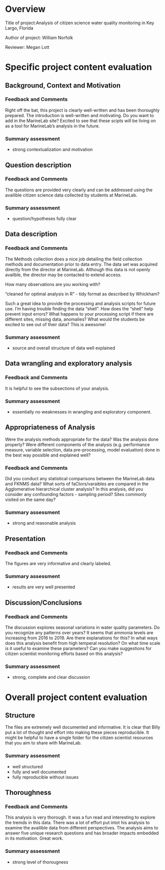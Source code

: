 # Overview

Title of project:Analysis of citizen science water quality monitoring in Key Largo, Florida

Author of project: William Norfolk

Reviewer: Megan Lott


# Specific project content evaluation

## Background, Context and Motivation


### Feedback and Comments

Right off the bat, this project is clearly well-written and has been thoroughly prepared. The introduction is well-written and motivating. Do you want to add in the MarineLab site? Excited to see that these scipts will be living on as a tool for MarineLab's analysis in the future. 

### Summary assessment

* strong contextualization and motivation


## Question description

### Feedback and Comments

The questions are provided very clearly and can be addressed using the availible citizen science data collected by students at MarineLab. 

### Summary assessment

* question/hypotheses fully clear


## Data description

### Feedback and Comments

The Methods collection does a nice job detailing the field collection methods and documentation prior to data entry. The data set was acquired directly from the director at MarineLab. Although this data is not openly availble, the director may be contacted to extend access. 

How many observations are you working with?

"cleaned for optimal analysis in R" - tidy format as described by Whickham? 

Such a great idea to provide the processing and analysis scripts for future use. I'm having trouble finding the data "shell". How does the "shell" help prevent input errors? What happens to your processing script if there are different sites, missing data, anomalies? What would the students be excited to see out of their data? This is awesome!

### Summary assessment

* source and overall structure of data well explained


## Data wrangling and exploratory analysis

### Feedback and Comments

It is helpful to see the subsections of your analysis. 

### Summary assessment

* essentially no weaknesses in wrangling and exploratory component. 


## Appropriateness of Analysis
Were the analysis methods appropriate for the data? Was the analysis done properly? Were different components of the analysis (e.g. performance measure, variable selection, data pre-processing, model evaluation) done in the best way possible and explained well?

### Feedback and Comments

Did you conduct any statistical comparisons between the MarineLab data and FKNMS data? What sorts of faCtors/varaibles are compared in the Agglomerative hierarchical cluster analysis? In this analysis, did you consider any confounding factors - sampling period? Sites commonly visited on the same day?

### Summary assessment

* strong and reasonable analysis

## Presentation

### Feedback and Comments

The figures are very informative and clearly labeled. 

### Summary assessment

* results are very well presented


## Discussion/Conclusions

### Feedback and Comments

The discussion explores seasonal variations in water quality parameters. Do you recognize any patterns over years? It seems that ammonia levels are increasing from 2016 to 2019. Are there explanations for this? In what ways does this analysis benefit from high temperal resolution? On what time scale is it useful to examine these parameters? Can you make suggestions for citizen scientist monitoring efforts based on this analysis?

### Summary assessment

* strong, complete and clear discussion

# Overall project content evaluation


## Structure

The files are extremely well documented and informative. It is clear that Billy put a lot of thought and effort into making these pieces reproducible. It might be helpful to have a single folder for the citizen scientist resources that you aim to share with MarineLab.

### Summary assessment

* well structured
* fully and well documented
* fully reproducible without issues


## Thoroughness

### Feedback and Comments

This analysis is very thorough. It was a fun read and interesting to explore the tremds in this data. There was a lot of effort put intot his analysis to examine the availible data from different perspectives. The analysis aims to answer five unique research questions and has broader impacts embedded in its motivation. Great work.

### Summary assessment

* strong level of thorougness


